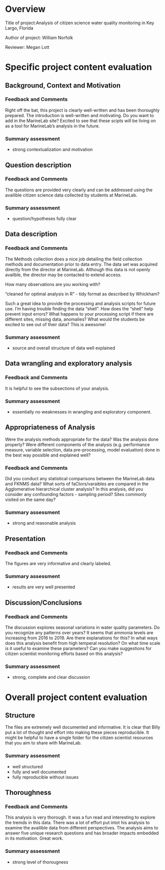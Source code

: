 # Overview

Title of project:Analysis of citizen science water quality monitoring in Key Largo, Florida

Author of project: William Norfolk

Reviewer: Megan Lott


# Specific project content evaluation

## Background, Context and Motivation


### Feedback and Comments

Right off the bat, this project is clearly well-written and has been thoroughly prepared. The introduction is well-written and motivating. Do you want to add in the MarineLab site? Excited to see that these scipts will be living on as a tool for MarineLab's analysis in the future. 

### Summary assessment

* strong contextualization and motivation


## Question description

### Feedback and Comments

The questions are provided very clearly and can be addressed using the availible citizen science data collected by students at MarineLab. 

### Summary assessment

* question/hypotheses fully clear


## Data description

### Feedback and Comments

The Methods collection does a nice job detailing the field collection methods and documentation prior to data entry. The data set was acquired directly from the director at MarineLab. Although this data is not openly availble, the director may be contacted to extend access. 

How many observations are you working with?

"cleaned for optimal analysis in R" - tidy format as described by Whickham? 

Such a great idea to provide the processing and analysis scripts for future use. I'm having trouble finding the data "shell". How does the "shell" help prevent input errors? What happens to your processing script if there are different sites, missing data, anomalies? What would the students be excited to see out of their data? This is awesome!

### Summary assessment

* source and overall structure of data well explained


## Data wrangling and exploratory analysis

### Feedback and Comments

It is helpful to see the subsections of your analysis. 

### Summary assessment

* essentially no weaknesses in wrangling and exploratory component. 


## Appropriateness of Analysis
Were the analysis methods appropriate for the data? Was the analysis done properly? Were different components of the analysis (e.g. performance measure, variable selection, data pre-processing, model evaluation) done in the best way possible and explained well?

### Feedback and Comments

Did you conduct any statistical comparisons between the MarineLab data and FKNMS data? What sorts of faCtors/varaibles are compared in the Agglomerative hierarchical cluster analysis? In this analysis, did you consider any confounding factors - sampling period? Sites commonly visited on the same day?

### Summary assessment

* strong and reasonable analysis

## Presentation

### Feedback and Comments

The figures are very informative and clearly labeled. 

### Summary assessment

* results are very well presented


## Discussion/Conclusions

### Feedback and Comments

The discussion explores seasonal variations in water quality parameters. Do you recognize any patterns over years? It seems that ammonia levels are increasing from 2016 to 2019. Are there explanations for this? In what ways does this analysis benefit from high temperal resolution? On what time scale is it useful to examine these parameters? Can you make suggestions for citizen scientist monitoring efforts based on this analysis?

### Summary assessment

* strong, complete and clear discussion

# Overall project content evaluation


## Structure

The files are extremely well documented and informative. It is clear that Billy put a lot of thought and effort into making these pieces reproducible. It might be helpful to have a single folder for the citizen scientist resources that you aim to share with MarineLab.

### Summary assessment

* well structured
* fully and well documented
* fully reproducible without issues


## Thoroughness

### Feedback and Comments

This analysis is very thorough. It was a fun read and interesting to explore the tremds in this data. There was a lot of effort put intot his analysis to examine the availible data from different perspectives. The analysis aims to answer five unique research questions and has broader impacts embedded in its motivation. Great work.

### Summary assessment

* strong level of thorougness


